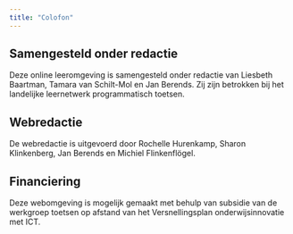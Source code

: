 ```yaml
---
title: "Colofon"
---
```


## Samengesteld onder redactie

Deze online leeromgeving is samengesteld onder redactie van Liesbeth Baartman, Tamara van Schilt-Mol en Jan Berends. Zij zijn betrokken bij het landelijke leernetwerk programmatisch toetsen. 

## Webredactie

De webredactie is uitgevoerd door Rochelle Hurenkamp, Sharon Klinkenberg, Jan Berends en Michiel Flinkenflögel.

## Financiering

Deze webomgeving is mogelijk gemaakt met behulp van subsidie van de werkgroep toetsen op afstand van het Versnellingsplan onderwijsinnovatie met ICT.
